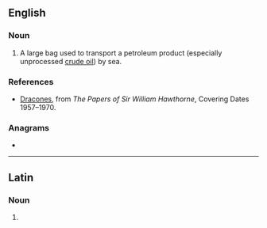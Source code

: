 {{also|Dracone}}
==English==

===Noun===
{{en-noun}}

# A large bag used to transport a petroleum product (especially unprocessed [[crude oil]]) by sea.

===References===
* [http://janus.lib.cam.ac.uk/db/node.xsp?id=EAD%2FGBR%2F0014%2FHATN%204 Dracones], from ''The Papers of Sir William Hawthorne'', Covering Dates 1957–1970.

===Anagrams===
* {{anagrams|en|a=acdenor|Cardone|acorned}}

----

==Latin==

===Noun===
{{la-noun-form|dracōne}}

# {{inflection of|la|dracō||abl|s}}